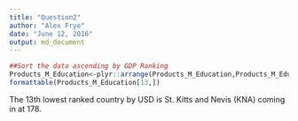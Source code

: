 ```yaml
---
title: "Question2"
author: "Alex Frye"
date: "June 12, 2016"
output: md_document
---
```


```R
##Sort the data ascending by GDP Ranking
Products_M_Education<-plyr::arrange(Products_M_Education,Products_M_Education$USDollars)
formattable(Products_M_Education[13,])
```

The 13th lowest ranked country by USD is St. Kitts and Nevis (KNA) coming in at 178.
